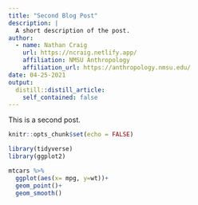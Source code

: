 ```yaml
---
title: "Second Blog Post"
description: |
  A short description of the post.
author:
  - name: Nathan Craig 
    url: https://ncraig.netlify.app/
    affiliation: NMSU Anthropology
    affiliation_url: https://anthropology.nmsu.edu/
date: 04-25-2021
output:
  distill::distill_article:
    self_contained: false
---
```

This is a second post.

```r
knitr::opts_chunk$set(echo = FALSE)
```


```r
library(tidyverse)
library(ggplot2)
```

```r
mtcars %>% 
  ggplot(aes(x= mpg, y=wt))+
  geom_point()+
  geom_smooth()
```

